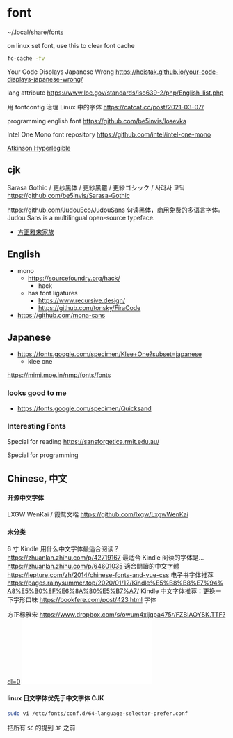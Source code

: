 # font

~/.local/share/fonts

on linux set font, use this to clear font cache

```bash
fc-cache -fv
```

Your Code Displays Japanese Wrong
https://heistak.github.io/your-code-displays-japanese-wrong/

lang attribute
https://www.loc.gov/standards/iso639-2/php/English_list.php

用 fontconfig 治理 Linux 中的字体
https://catcat.cc/post/2021-03-07/

programming english font
https://github.com/be5invis/Iosevka

Intel One Mono font repository
https://github.com/intel/intel-one-mono

[Atkinson Hyperlegible ](https://www.brailleinstitute.org/freefont/#download)

## cjk

Sarasa Gothic / 更纱黑体 / 更紗黑體 / 更紗ゴシック / 사라사 고딕
https://github.com/be5invis/Sarasa-Gothic

https://github.com/JudouEco/JudouSans
句读黑体，商用免费的多语言字体。Judou Sans is a multilingual open-source typeface.

- [方正雅宋家族](https://www.foundertype.com/index.php/FontInfo/index/id/193)

## English

- mono
  - https://sourcefoundry.org/hack/
    - hack
  - has font ligatures
    - https://www.recursive.design/
    - https://github.com/tonsky/FiraCode
- https://github.com/mona-sans

## Japanese

- https://fonts.google.com/specimen/Klee+One?subset=japanese
  - klee one

https://mimi.moe.in/nmp/fonts/fonts

### looks good to me

- https://fonts.google.com/specimen/Quicksand

### Interesting Fonts

Special for reading
https://sansforgetica.rmit.edu.au/

Special for programming

## Chinese, 中文

#### 开源中文字体

LXGW WenKai / 霞鹜文楷
https://github.com/lxgw/LxgwWenKai

#### 未分类

6 寸 Kindle 用什么中文字体最适合阅读？
https://zhuanlan.zhihu.com/p/42719167
最适合 Kindle 阅读的字体是…
https://zhuanlan.zhihu.com/p/64601035
適合閱讀的中文字體
https://lepture.com/zh/2014/chinese-fonts-and-yue-css
电子书字体推荐
https://pages.rainysummer.top/2020/01/12/Kindle%E5%B8%B8%E7%94%A8%E5%B0%8F%E6%8A%80%E5%B7%A7/
Kindle 中文字体推荐：更换一下字形口味
https://bookfere.com/post/423.html
字体

方正标雅宋
https://www.dropbox.com/s/owum4xijqpa475r/FZBIAOYSK.TTF?dl=0
![](./assets/FZBIAOYSK.TTF)

#### linux 日文字体优先于中文字体 CJK

```sh
sudo vi /etc/fonts/conf.d/64-language-selector-prefer.conf
```

把所有 `SC` 的提到 `JP` 之前
